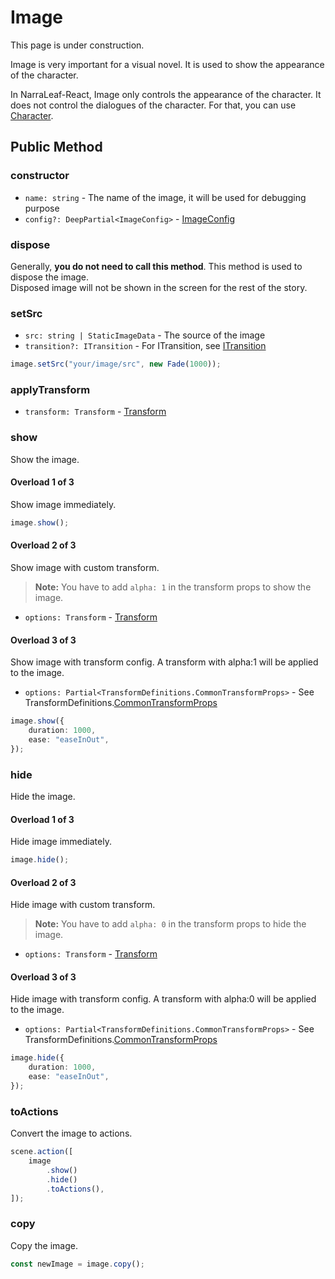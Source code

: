 
# Image

<Callout type="warning" emoji="⚠️">
    This page is under construction.
</Callout>

Image is very important for a visual novel. It is used to show the appearance of the character. 

In NarraLeaf-React, Image only controls the appearance of the character. It does not control the dialogues of the character. For that, you can use [Character](../character).

## Public Method

### constructor

- `name: string` - The name of the image, it will be used for debugging purpose
- `config?: DeepPartial<ImageConfig>` - [ImageConfig](../types/ImageConfig)

### dispose

Generally, **you do not need to call this method**. This method is used to dispose the image.  
Disposed image will not be shown in the screen for the rest of the story.

### setSrc

- `src: string | StaticImageData` - The source of the image
- `transition?: ITransition` - For ITransition, see [ITransition](../types/ITransition)

```typescript
image.setSrc("your/image/src", new Fade(1000));
```

### applyTransform

- `transform: Transform` - [Transform](../animation/transform)

### show

Show the image.

#### Overload 1 of 3

Show image immediately.

```typescript
image.show();
```

#### Overload 2 of 3

Show image with custom transform.

> **Note:** You have to add `alpha: 1` in the transform props to show the image.

- `options: Transform` - [Transform](../animation/transform)

#### Overload 3 of 3

Show image with transform config. A transform with alpha:1 will be applied to the image.

- `options: Partial<TransformDefinitions.CommonTransformProps>` - See TransformDefinitions.[CommonTransformProps](../types/CommonTransformProps)

```typescript
image.show({
    duration: 1000,
    ease: "easeInOut",
});
```

### hide

Hide the image.

#### Overload 1 of 3

Hide image immediately.

```typescript
image.hide();
```

#### Overload 2 of 3

Hide image with custom transform.

> **Note:** You have to add `alpha: 0` in the transform props to hide the image.

- `options: Transform` - [Transform](../animation/transform)

#### Overload 3 of 3

Hide image with transform config. A transform with alpha:0 will be applied to the image.

- `options: Partial<TransformDefinitions.CommonTransformProps>` - See TransformDefinitions.[CommonTransformProps](../types/CommonTransformProps)

```typescript
image.hide({
    duration: 1000,
    ease: "easeInOut",
});
```

### toActions

Convert the image to actions.

```typescript
scene.action([
    image
        .show()
        .hide()
        .toActions(),
]);
```

### copy

Copy the image.

```typescript
const newImage = image.copy();
```

